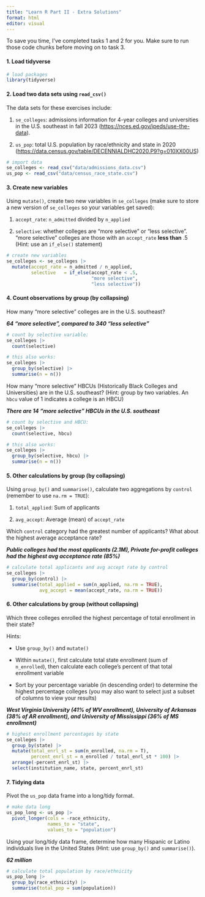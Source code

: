 ---
title: "Learn R Part II - Extra Solutions"
format: html
editor: visual
---

To save you time, I've completed tasks 1 and 2 for you. Make sure to run those code chunks before moving on to task 3.

#### 1. Load tidyverse

```{r}
# load packages
library(tidyverse)
```

#### 2. Load two data sets using `read_csv()`

The data sets for these exercises include:

1.  `se_colleges`: admissions information for 4-year colleges and universities in the U.S. southeast in fall 2023 (<https://nces.ed.gov/ipeds/use-the-data>).

2.  `us_pop`: total U.S. population by race/ethnicity and state in 2020 (<https://data.census.gov/table/DECENNIALDHC2020.P9?g=010XX00US>)

```{r}
# import data
se_colleges <- read_csv("data/admissions_data.csv")
us_pop <- read_csv("data/census_race_state.csv")
```

#### 3. Create new variables

Using `mutate()`, create two new variables in `se_colleges` (make sure to store a new version of `se_colleges` so your variables get saved):

1.  `accept_rate`: `n_admitted` divided by `n_applied`

2.  `selective`: whether colleges are "more selective" or "less selective". "more selective" colleges are those with an `accept_rate` **less than** .5 (Hint: use an `if_else()` statement)

```{r}
# create new variables
se_colleges <- se_colleges |> 
  mutate(accept_rate = n_admitted / n_applied,
         selective   = if_else(accept_rate < .5, 
                               "more selective",
                               "less selective"))
```

#### 4. Count observations by group (by collapsing)

How many "more selective" colleges are in the U.S. southeast?

***64 "more selective", compared to 340 "less selective"***

```{r}
# count by selective variable:
se_colleges |> 
  count(selective)

# this also works:
se_colleges |> 
  group_by(selective) |> 
  summarise(n = n())
```

How many "more selective" HBCUs (Historically Black Colleges and Universities) are in the U.S. southeast? (Hint: group by two variables. An `hbcu` value of 1 indicates a college is an HBCU)

***There are 14 "more selective" HBCUs in the U.S. southeast***

```{r}
# count by selective and HBCU:
se_colleges |> 
  count(selective, hbcu)

# this also works:
se_colleges |> 
  group_by(selective, hbcu) |> 
  summarise(n = n())
```

#### 5. Other calculations by group (by collapsing)

Using `group_by()` and `summarise()`, calculate two aggregations by `control` (remember to use `na.rm = TRUE`):

1.  `total_applied`: Sum of applicants

2.  `avg_accept`: Average (mean) of `accept_rate`

Which `control` category had the greatest number of applicants? What about the highest average acceptance rate?

***Public colleges had the most applicants (2.1M), Private for-profit colleges had the highest avg acceptance rate (85%)***

```{r}
# calculate total applicants and avg accept rate by control
se_colleges |> 
  group_by(control) |> 
  summarise(total_applied = sum(n_applied, na.rm = TRUE),
            avg_accept = mean(accept_rate, na.rm = TRUE))
```

#### 6. Other calculations by group (without collapsing)

Which three colleges enrolled the highest percentage of total enrollment in their state?

Hints:

-   Use `group_by()` and `mutate()`

-   Within `mutate()`, first calculate total state enrollment (sum of `n_enrolled`), then calculate each college's percent of that total enrollment variable

-   Sort by your percentage variable (in descending order) to determine the highest percentage colleges (you may also want to select just a subset of columns to view your results)

***West Virginia University (41% of WV enrollment), University of Arkansas (38% of AR enrollment), and University of Mississippi (36% of MS enrollment)***

```{r}
# highest enrollment percentages by state
se_colleges |> 
  group_by(state) |> 
  mutate(total_enrl_st = sum(n_enrolled, na.rm = T),
         percent_enrl_st = n_enrolled / total_enrl_st * 100) |> 
  arrange(-percent_enrl_st) |> 
  select(institution_name, state, percent_enrl_st)
```

#### 7. Tidying data

Pivot the `us_pop` data frame into a long/tidy format.

```{r}
# make data long
us_pop_long <- us_pop |> 
  pivot_longer(cols = -race_ethnicity,
               names_to = "state",
               values_to = "population")
```

Using your long/tidy data frame, determine how many Hispanic or Latino individuals live in the United States (Hint: use `group_by()` and `summarise()`).

***62 million***

```{r}
# calculate total population by race/ethnicity
us_pop_long |> 
  group_by(race_ethnicity) |> 
  summarise(total_pop = sum(population))
```
